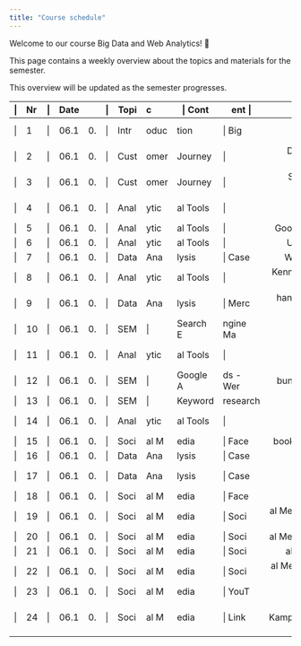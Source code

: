 ```yaml
---
title: "Course schedule"
---
```


Welcome to our course Big Data and Web Analytics! 👋  

This page contains a weekly overview about the topics and materials for the semester.

:::{.callout-note}
This overview will be updated as the semester progresses.
:::


|	Nr	|	Date	|	Topic	|	Content	|		Resources		|	
---	---	---	---	---	---	---	---	---		---		---	
|	1	|	06.10.	|	Introduction	|	Big Data & Web Analytics	|	<!--	[📑](https://docs.google.com/presentation/d/14mDixoFHReJhc7D3G0ooC_CZJ8R14AcjJLXqFfUmKgo/export/pdf)	-->	|	
|	2	|	06.10.	|	Customer Journey	|	Digital Customer Journey	|	<!--	[📑](https://docs.google.com/presentation/d/1PjsH6zrGXJQmVUeUXqtx97YXXrxmwhj13n442SDNyIE/export/pdf)	-->	|	
|	3	|	06.10.	|	Customer Journey	|	See-Think-Do-Framework	|	<!--	[📑](https://docs.google.com/presentation/d/1grMoII17Y-8nUMQnbJfVS_xyBnom0us5wBU5fodac4M/export/pdf)	-->	|	
|	4	|	06.10.	|	Analytical Tools	|	Web tracking (Blogger)	|	<!--	Demo	-->	|	
|	5	|	06.10.	|	Analytical Tools	|	Google Analytics	|	<!--	[📑](https://docs.google.com/presentation/d/1rWW6ZyH8-Cex4g04wKnXMtjhBZVnPmUdoEZn7rXwer0/export/pdf)	-->	|	
|	6	|	06.10.	|	Analytical Tools	|	UTM Tracking	|	<!--	[📑](https://docs.google.com/presentation/d/1_BBH1kD_i_bRA4Rcp8PY6TjDpx95lD6NbOAE-YfWxnY/export/pdf)	-->	|	
|	7	|	06.10.	|	Data Analysis	|	Case Werbeinventar	|	<!--	[📊](https://docs.google.com/presentation/d/1Ft9CfS7HKJPSiRVqXoIVMcOEg1EfGkPFHKBFNzpmo40/view?usp=sharing)	-->	|	
|	8	|	06.10.	|	Analytical Tools	|	Kennzahlensystem	|	<!--	[📑](https://docs.google.com/presentation/d/1evcXWNKDCT_NhHpORhrAN3FnObkk6ONzT6Fzxefbh1I/export/pdf)	-->	|	
|	9	|	06.10.	|	Data Analysis	|	Merchandise Pivot Case Study	|	<!--	[📊](https://docs.google.com/presentation/d//view?usp=sharing)	-->	|	
|	10	|	06.10.	|	SEM	|	Search Engine Marketing	|	<!--	[📑](https://docs.google.com/presentation/d/1y8o7xMkSdoNqKoidJwuSqmAsm8puOkuZMAl0ZqJaDtc/export/pdf)	-->	|	
|	11	|	06.10.	|	Analytical Tools	|	Google Ads Einrichtung	|	<!--	[📑](https://docs.google.com/presentation/d/174vsh7QP66P4Kdn6lJfjY66sm_IGHPJXqTcQDSeTFG0/export/pdf)	-->	|	
|	12	|	06.10.	|	SEM	|	Google Ads - Werbung bei Google	|	<!--	[📑](https://docs.google.com/presentation/d/1O1mYT5HGBxd2ZOqGruXiwHozup_i5v2Tc740jHPg-5s/export/pdf)	-->	|	
|	13	|	06.10.	|	SEM	|	Keyword research	|	<!--	[📑](https://docs.google.com/presentation/d/1yUjdl0_l8_Akr1Q9axYhGs6k1OayNwTV8-gPSTjaNZQ/export/pdf)	-->	|	
|	14	|	06.10.	|	Analytical Tools	|	Google Search Console	|	<!--	[📑](https://docs.google.com/presentation/d/1rl7v3MyLANhU6HKbwhYdxMzWoHvt6lxoWPdkO9y0UWg/export/pdf)	-->	|	
|	15	|	06.10.	|	Social Media	|	Facebook Kennzahlen	|	<!--	[📑](https://docs.google.com/presentation/d/1hljb0T3sA5yDMCvSXy_SAv3vgW3hSVasc7dT-wwynPE/export/pdf)	-->	|	
|	16	|	06.10.	|	Data Analysis	|	Case Facebook	|	<!--	[📊](https://docs.google.com/presentation/d/1yYPmuu3A9RVkRG_TLyh0uftBQI-PbQeWjj_jmNpWSM4/view?usp=sharing)	-->	|	
|	17	|	06.10.	|	Data Analysis	|	Case Facebook Ads Kampagnen	|	<!--	[📊](https://docs.google.com/presentation/d//view?usp=sharing)	-->	|	
|	18	|	06.10.	|	Social Media	|	Facebook Booklet	|	<!--	[📑](https://docs.google.com/presentation/d/6feSlpo8wDA9FoTVA8Ev1KFHbn/view?usp=share_li/view?usp=sharing)	-->	|	
|	19	|	06.10.	|	Social Media	|	Social Media Kennzahlen	|	<!--	[📝](https://docs.google.com/presentation/d/1OAy9Qe3h0AlePEcYoeHF9qPLL7aGYvlhvvXsANrl9-g/view?usp=sharing)	-->	|	
|	20	|	06.10.	|	Social Media	|	Social Media Template	|	<!--	[📝](https://docs.google.com/presentation/d/15I-qdXuIzqVQo0m7MPdd_u7YK0joMCWU6fHifHkPZHc/view?usp=sharing)	-->	|	
|	21	|	06.10.	|	Social Media	|	Social Media Tools	|	<!--	[📑](https://docs.google.com/presentation/d/1PRpAkwZTA8CGufafmmxoOFgMW1JrfRFt75o1rau_UTI/export/pdf)	-->	|	
|	22	|	06.10.	|	Social Media	|	Social Media Report with Python	|	<!--	[🖥](https://kirenz.github.io/lab-social-media)	-->	|	
|	23	|	06.10.	|	Social Media	|	YouTube Booklet	|	<!--	[📑](https://docs.google.com/presentation/d/xsVqCBc68O1FQByMMn5U-so1I6/view?usp=share_li/view?usp=sharing)	-->	|	
|	24	|	06.10.	|	Social Media	|	LinkedIn Kampagnenmanager	|	<!--	[📑](https://docs.google.com/presentation/d/1MihlARIenvghHuOG9dHz-dbzZjj2hjOgCW87xHTCabs/export/pdf)	-->	|	